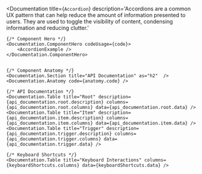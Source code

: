 



<Documentation
    title={`Accordion`}
    description='Accordions are a common UX pattern that can help reduce the amount of information presented to users. They are used to toggle the visibility of content, condensing information and reducing clutter.'
>

    {/* Component Hero */}
    <Documentation.ComponentHero codeUsage={code}>
        <AccordionExample />
    </Documentation.ComponentHero>


    {/* Component Anatomy */}
    <Documentation.Section title="API Documentation" as="h2"  />
    <Documentation.Anatomy code={anatomy.code} />

    {/* API Documentation */}
    <Documentation.Table title="Root" description={api_documentation.root.description} columns={api_documentation.root.columns} data={api_documentation.root.data} />
    <Documentation.Table title="Item" description={api_documentation.item.description} columns={api_documentation.item.columns} data={api_documentation.item.data} />
    <Documentation.Table title="Trigger" description={api_documentation.trigger.description} columns={api_documentation.trigger.columns} data={api_documentation.trigger.data} />

    {/* Keyboard Shortcuts */}
    <Documentation.Table title="Keyboard Interactions" columns={keyboardShortcuts.columns} data={keyboardShortcuts.data} />
</Documentation>